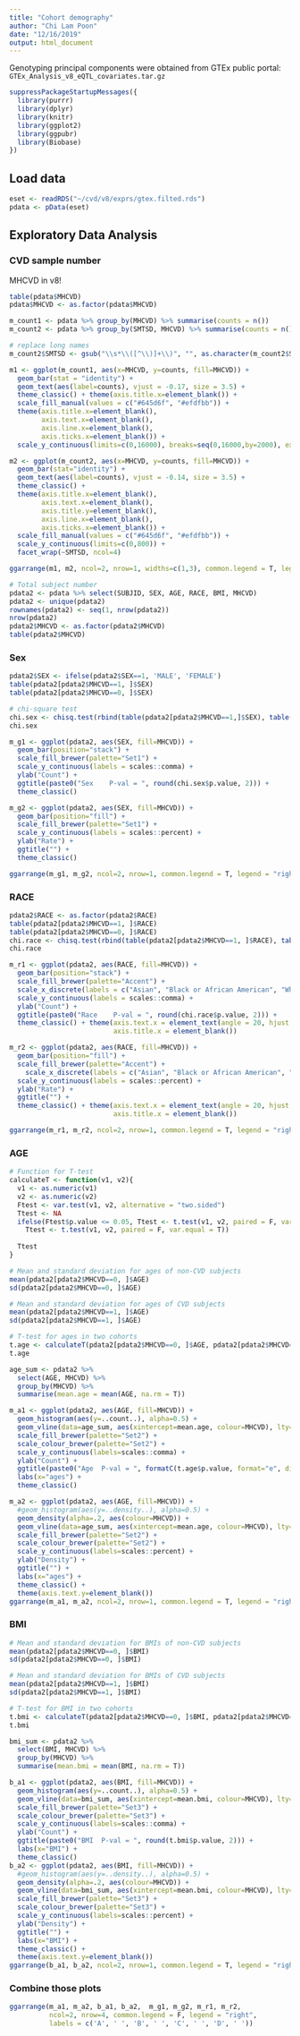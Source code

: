 ```yaml
---
title: "Cohort demography"
author: "Chi Lam Poon"
date: "12/16/2019"
output: html_document
---
```


Genotyping principal components were obtained from GTEx public portal: `GTEx_Analysis_v8_eQTL_covariates.tar.gz`

```R
suppressPackageStartupMessages({
  library(purrr)
  library(dplyr)
  library(knitr)
  library(ggplot2)
  library(ggpubr)
  library(Biobase)
})
```

## Load data
```R
eset <- readRDS("~/cvd/v8/exprs/gtex.filted.rds")
pdata <- pData(eset)
```


## Exploratory Data Analysis
### CVD sample number

MHCVD in v8!
```R
table(pdata$MHCVD)
pdata$MHCVD <- as.factor(pdata$MHCVD)

m_count1 <- pdata %>% group_by(MHCVD) %>% summarise(counts = n())
m_count2 <- pdata %>% group_by(SMTSD, MHCVD) %>% summarise(counts = n())

# replace long names
m_count2$SMTSD <- gsub("\\s*\\([^\\)]+\\)", "", as.character(m_count2$SMTSD))

m1 <- ggplot(m_count1, aes(x=MHCVD, y=counts, fill=MHCVD)) + 
  geom_bar(stat = "identity") + 
  geom_text(aes(label=counts), vjust = -0.17, size = 3.5) +
  theme_classic() + theme(axis.title.x=element_blank()) + 
  scale_fill_manual(values = c("#645d6f", "#efdfbb")) +
  theme(axis.title.x=element_blank(),
        axis.text.x=element_blank(),
        axis.line.x=element_blank(),
        axis.ticks.x=element_blank()) + 
  scale_y_continuous(limits=c(0,16000), breaks=seq(0,16000,by=2000), expand=c(0,0))

m2 <- ggplot(m_count2, aes(x=MHCVD, y=counts, fill=MHCVD)) +
  geom_bar(stat="identity") + 
  geom_text(aes(label=counts), vjust = -0.14, size = 3.5) + 
  theme_classic() +
  theme(axis.title.x=element_blank(),
        axis.text.x=element_blank(),
        axis.title.y=element_blank(),
        axis.line.x=element_blank(),
        axis.ticks.x=element_blank()) +
  scale_fill_manual(values = c("#645d6f", "#efdfbb")) + 
  scale_y_continuous(limits=c(0,800)) +
  facet_wrap(~SMTSD, ncol=4)

ggarrange(m1, m2, ncol=2, nrow=1, widths=c(1,3), common.legend = T, legend = "right")
```


```R
# Total subject number
pdata2 <- pdata %>% select(SUBJID, SEX, AGE, RACE, BMI, MHCVD)
pdata2 <- unique(pdata2)
rownames(pdata2) <- seq(1, nrow(pdata2))
nrow(pdata2)
pdata2$MHCVD <- as.factor(pdata2$MHCVD)
table(pdata2$MHCVD)
```


### Sex
```R
pdata2$SEX <- ifelse(pdata2$SEX==1, 'MALE', 'FEMALE')
table(pdata2[pdata2$MHCVD==1, ]$SEX)
table(pdata2[pdata2$MHCVD==0, ]$SEX)

# chi-square test
chi.sex <- chisq.test(rbind(table(pdata2[pdata2$MHCVD==1,]$SEX), table(pdata2[pdata2$MHCVD==0,]$SEX)))
chi.sex

m_g1 <- ggplot(pdata2, aes(SEX, fill=MHCVD)) +
  geom_bar(position="stack") +
  scale_fill_brewer(palette="Set1") + 
  scale_y_continuous(labels = scales::comma) +
  ylab("Count") + 
  ggtitle(paste0("Sex    P-val = ", round(chi.sex$p.value, 2))) +
  theme_classic()

m_g2 <- ggplot(pdata2, aes(SEX, fill=MHCVD)) +
  geom_bar(position="fill") +
  scale_fill_brewer(palette="Set1") + 
  scale_y_continuous(labels = scales::percent) +
  ylab("Rate") + 
  ggtitle("") +
  theme_classic()

ggarrange(m_g1, m_g2, ncol=2, nrow=1, common.legend = T, legend = "right")
```


### RACE

```R
pdata2$RACE <- as.factor(pdata2$RACE)
table(pdata2[pdata2$MHCVD==1, ]$RACE)
table(pdata2[pdata2$MHCVD==0, ]$RACE)
chi.race <- chisq.test(rbind(table(pdata2[pdata2$MHCVD==1, ]$RACE), table(pdata2[pdata2$MHCVD==0, ]$RACE)))
chi.race

m_r1 <- ggplot(pdata2, aes(RACE, fill=MHCVD)) +
  geom_bar(position="stack") +
  scale_fill_brewer(palette="Accent") + 
  scale_x_discrete(labels = c("Asian", "Black or African American", "White", "American Indian or Alaska Native", "Unknown")) +
  scale_y_continuous(labels = scales::comma) +
  ylab("Count") + 
  ggtitle(paste0("Race    P-val = ", round(chi.race$p.value, 2))) +
  theme_classic() + theme(axis.text.x = element_text(angle = 20, hjust = 1, size = 8.5), 
                          axis.title.x = element_blank())

m_r2 <- ggplot(pdata2, aes(RACE, fill=MHCVD)) +
  geom_bar(position="fill") +
  scale_fill_brewer(palette="Accent") + 
    scale_x_discrete(labels = c("Asian", "Black or African American", "White", "American Indian or Alaska Native", "Unknown")) +
  scale_y_continuous(labels = scales::percent) +
  ylab("Rate") + 
  ggtitle("") +
  theme_classic() + theme(axis.text.x = element_text(angle = 20, hjust = 1, size = 8.5), 
                          axis.title.x = element_blank())

ggarrange(m_r1, m_r2, ncol=2, nrow=1, common.legend = T, legend = "right")
```


### AGE
```R
# Function for T-test
calculateT <- function(v1, v2){
  v1 <- as.numeric(v1)
  v2 <- as.numeric(v2)
  Ftest <- var.test(v1, v2, alternative = "two.sided")
  Ttest <- NA
  ifelse(Ftest$p.value <= 0.05, Ttest <- t.test(v1, v2, paired = F, var.equal = F),
    Ttest <- t.test(v1, v2, paired = F, var.equal = T))
  
  Ttest
}

# Mean and standard deviation for ages of non-CVD subjects
mean(pdata2[pdata2$MHCVD==0, ]$AGE)
sd(pdata2[pdata2$MHCVD==0, ]$AGE)

# Mean and standard deviation for ages of CVD subjects
mean(pdata2[pdata2$MHCVD==1, ]$AGE)
sd(pdata2[pdata2$MHCVD==1, ]$AGE)

# T-test for ages in two cohorts
t.age <- calculateT(pdata2[pdata2$MHCVD==0, ]$AGE, pdata2[pdata2$MHCVD==1, ]$AGE)
t.age

age_sum <- pdata2 %>%
  select(AGE, MHCVD) %>%
  group_by(MHCVD) %>%
  summarise(mean.age = mean(AGE, na.rm = T))

m_a1 <- ggplot(pdata2, aes(AGE, fill=MHCVD)) +
  geom_histogram(aes(y=..count..), alpha=0.5) +
  geom_vline(data=age_sum, aes(xintercept=mean.age, colour=MHCVD), lty=2, size=1) +
  scale_fill_brewer(palette="Set2") +
  scale_colour_brewer(palette="Set2") +
  scale_y_continuous(labels=scales::comma) +
  ylab("Count") +
  ggtitle(paste0("Age  P-val = ", formatC(t.age$p.value, format="e", digits = 2))) + 
  labs(x="ages") +
  theme_classic()

m_a2 <- ggplot(pdata2, aes(AGE, fill=MHCVD)) +
  #geom_histogram(aes(y=..density..), alpha=0.5) +
  geom_density(alpha=.2, aes(colour=MHCVD)) +
  geom_vline(data=age_sum, aes(xintercept=mean.age, colour=MHCVD), lty=2, size=0.6) +
  scale_fill_brewer(palette="Set2") +
  scale_colour_brewer(palette="Set2") +
  scale_y_continuous(labels=scales::percent) +
  ylab("Density") +
  ggtitle("") + 
  labs(x="ages") +
  theme_classic() +
  theme(axis.text.y=element_blank())
ggarrange(m_a1, m_a2, ncol=2, nrow=1, common.legend = T, legend = "right")
```


### BMI
```R
# Mean and standard deviation for BMIs of non-CVD subjects
mean(pdata2[pdata2$MHCVD==0, ]$BMI)
sd(pdata2[pdata2$MHCVD==0, ]$BMI)

# Mean and standard deviation for BMIs of CVD subjects
mean(pdata2[pdata2$MHCVD==1, ]$BMI)
sd(pdata2[pdata2$MHCVD==1, ]$BMI)

# T-test for BMI in two cohorts
t.bmi <- calculateT(pdata2[pdata2$MHCVD==0, ]$BMI, pdata2[pdata2$MHCVD==1, ]$BMI)
t.bmi

bmi_sum <- pdata2 %>%
  select(BMI, MHCVD) %>%
  group_by(MHCVD) %>%
  summarise(mean.bmi = mean(BMI, na.rm = T))

b_a1 <- ggplot(pdata2, aes(BMI, fill=MHCVD)) +
  geom_histogram(aes(y=..count..), alpha=0.5) +
  geom_vline(data=bmi_sum, aes(xintercept=mean.bmi, colour=MHCVD), lty=2, size=1) +
  scale_fill_brewer(palette="Set3") +
  scale_colour_brewer(palette="Set3") +
  scale_y_continuous(labels=scales::comma) +
  ylab("Count") +
  ggtitle(paste0("BMI  P-val = ", round(t.bmi$p.value, 2))) + 
  labs(x="BMI") +
  theme_classic() 
b_a2 <- ggplot(pdata2, aes(BMI, fill=MHCVD)) +
  #geom_histogram(aes(y=..density..), alpha=0.5) +
  geom_density(alpha=.2, aes(colour=MHCVD)) +
  geom_vline(data=bmi_sum, aes(xintercept=mean.bmi, colour=MHCVD), lty=2, size=1) +
  scale_fill_brewer(palette="Set3") +
  scale_colour_brewer(palette="Set3") +
  scale_y_continuous(labels=scales::percent) +
  ylab("Density") +
  ggtitle("") + 
  labs(x="BMI") +
  theme_classic() +
  theme(axis.text.y=element_blank())
ggarrange(b_a1, b_a2, ncol=2, nrow=1, common.legend = T, legend = "right")
```



### Combine those plots

```r
ggarrange(m_a1, m_a2, b_a1, b_a2,  m_g1, m_g2, m_r1, m_r2, 
          ncol=2, nrow=4, common.legend = F, legend = "right",
          labels = c('A', ' ', 'B', ' ', 'C', ' ', 'D', ' '))
```






